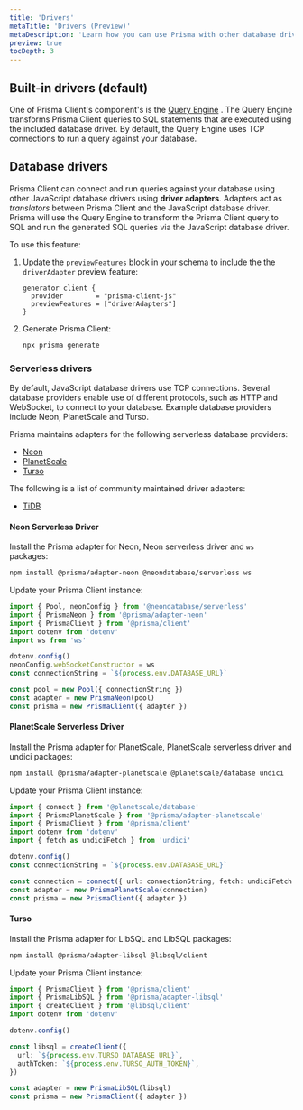 ```yaml
---
title: 'Drivers'
metaTitle: 'Drivers (Preview)'
metaDescription: 'Learn how you can use Prisma with other database drivers using driver adapters (Preview)'
preview: true
tocDepth: 3
---
```


## Built-in drivers (default)

One of Prisma Client's component's is the [Query Engine](./prisma-engines/query-engine) <span class="concept"></span>. The Query Engine transforms Prisma Client queries to SQL statements that are executed using the included database driver. By default, the Query Engine uses TCP connections to run a query against your database.

<!-- TODO: add image here -->

## Database drivers

Prisma Client can connect and run queries against your database using other JavaScript database drivers using **driver adapters**. Adapters act as _translators_ between Prisma Client and the JavaScript database driver. Prisma will use the Query Engine to transform the Prisma Client query to SQL and run the generated SQL queries via the JavaScript database driver.

To use this feature:

1. Update the `previewFeatures` block in your schema to include the the `driverAdapter` preview feature:

   ```prisma
   generator client {
     provider        = "prisma-client-js"
     previewFeatures = ["driverAdapters"]
   }
   ```

2. Generate Prisma Client:

   ```sh
   npx prisma generate
   ```

### Serverless drivers

By default, JavaScript database drivers use TCP connections. Several database providers enable use of different protocols, such as HTTP and WebSocket, to connect to your database. Example database providers include Neon, PlanetScale and Turso.

Prisma maintains adapters for the following serverless database providers:

- [Neon](#neon)
- [PlanetScale](#planetscale)
- [Turso](#turso)

The following is a list of community maintained driver adapters:

- [TiDB](https://github.com/tidbcloud/prisma-adapter)

#### Neon Serverless Driver

Install the Prisma adapter for Neon, Neon serverless driver and `ws` packages:

```sh
npm install @prisma/adapter-neon @neondatabase/serverless ws
```

Update your Prisma Client instance:

```ts
import { Pool, neonConfig } from '@neondatabase/serverless'
import { PrismaNeon } from '@prisma/adapter-neon'
import { PrismaClient } from '@prisma/client'
import dotenv from 'dotenv'
import ws from 'ws'

dotenv.config()
neonConfig.webSocketConstructor = ws
const connectionString = `${process.env.DATABASE_URL}`

const pool = new Pool({ connectionString })
const adapter = new PrismaNeon(pool)
const prisma = new PrismaClient({ adapter })
```

<!-- TODO: feedback link -->

#### PlanetScale Serverless Driver

Install the Prisma adapter for PlanetScale, PlanetScale serverless driver and undici packages:

```sh
npm install @prisma/adapter-planetscale @planetscale/database undici
```

Update your Prisma Client instance:

```ts
import { connect } from '@planetscale/database'
import { PrismaPlanetScale } from '@prisma/adapter-planetscale'
import { PrismaClient } from '@prisma/client'
import dotenv from 'dotenv'
import { fetch as undiciFetch } from 'undici'

dotenv.config()
const connectionString = `${process.env.DATABASE_URL}`

const connection = connect({ url: connectionString, fetch: undiciFetch })
const adapter = new PrismaPlanetScale(connection)
const prisma = new PrismaClient({ adapter })
```

<!-- TODO: feedback link -->

#### Turso

Install the Prisma adapter for LibSQL and LibSQL packages:

```sh
npm install @prisma/adapter-libsql @libsql/client
```

Update your Prisma Client instance:

```ts
import { PrismaClient } from '@prisma/client'
import { PrismaLibSQL } from '@prisma/adapter-libsql'
import { createClient } from '@libsql/client'
import dotenv from 'dotenv'

dotenv.config()

const libsql = createClient({
  url: `${process.env.TURSO_DATABASE_URL}`,
  authToken: `${process.env.TURSO_AUTH_TOKEN}`,
})

const adapter = new PrismaLibSQL(libsql)
const prisma = new PrismaClient({ adapter })
```

<!-- [Learn sum mo](https://www.prisma.io/blog/prisma-turso-ea-support-rXGd_Tmy3UXX#get-started-with-prisma-and-turso) -->

<!-- TODO: feedback link -->

